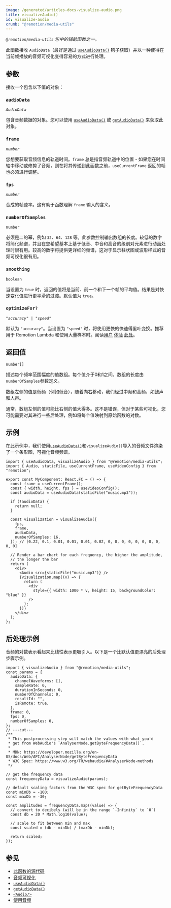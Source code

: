 ```yaml
---
image: /generated/articles-docs-visualize-audio.png
title: visualizeAudio()
id: visualize-audio
crumb: "@remotion/media-utils"
---
```


_`@remotion/media-utils` 包中的辅助函数之一。_

此函数接收 `AudioData`（最好是通过 [`useAudioData()`](/docs/use-audio-data) 钩子获取）并以一种使得在当前帧播放的音频可视化变得容易的方式进行处理。

## 参数

接收一个包含以下值的对象：

### `audioData`

_`AudioData`_

包含音频数据的对象。您可以使用 [`useAudioData()`](/docs/use-audio-data) 或 [`getAudioData()`](/docs/get-audio-data) 来获取此对象。

### `frame`

_`number`_

您想要获取音频信息的轨道时间。`frame` 总是指音频轨道中的位置 - 如果您在时间轴中移动或修剪了音频，则在将其传递到此函数之前，`useCurrentFrame` 返回的帧也必须进行调整。

### `fps`

_`number`_

合成的帧速率。这有助于函数理解 `frame` 输入的含义。

### `numberOfSamples`

`number`

必须是二的幂，例如 `32`、`64`、`128` 等。此参数控制输出数组的长度。较低的数字将简化频谱，并且在您希望基本上基于低音、中音和高音的级别对元素进行动画处理时很有用。较高的数字将提供更详细的频谱，这对于显示柱状图或波形样式的音频可视化很有用。

### `smoothing`

`boolean`

当设置为 `true` 时，返回的值将是当前、前一个和下一个帧的平均值。结果是对快速变化值进行更平滑的过渡。默认值为 `true`。

### `optimizeFor?`<AvailableFrom v="4.0.83"/>

_`"accuracy" | "speed"`_

默认为 `"accuracy"`。当设置为 `"speed"` 时，将使用更快的快速傅里叶变换。推荐用于 Remotion Lambda 和使用大量样本时。阅读[用户](https://discord.com/channels/809501355504959528/1189048518988550264/1190228606287360030) [体验](https://discord.com/channels/809501355504959528/1155110845488046111/1155111360481480725) [此处](https://github.com/remotion-dev/remotion/issues/2925)。

## 返回值

`number[]`

描述每个频率范围幅度的值数组。每个值介于0和1之间。数组的长度由`numberOfSamples`参数定义。

数组左侧的值是低频（例如低音），随着向右移动，我们经过中频和高频，如鼓声和人声。

通常，数组左侧的值可能比右侧的值大得多。这不是错误，但对于某些可视化，您可能需要对其进行一些后处理，例如将每个值映射到原始函数的对数。

## 示例

在此示例中，我们使用[`useAudioData()`](/docs/use-audio-data)和`visualizeAudio()`导入的音频文件渲染了一个条形图，可视化音频频谱。

```tsx twoslash
import { useAudioData, visualizeAudio } from "@remotion/media-utils";
import { Audio, staticFile, useCurrentFrame, useVideoConfig } from "remotion";

export const MyComponent: React.FC = () => {
  const frame = useCurrentFrame();
  const { width, height, fps } = useVideoConfig();
  const audioData = useAudioData(staticFile("music.mp3"));

  if (!audioData) {
    return null;
  }

  const visualization = visualizeAudio({
    fps,
    frame,
    audioData,
    numberOfSamples: 16,
  }); // [0.22, 0.1, 0.01, 0.01, 0.01, 0.02, 0, 0, 0, 0, 0, 0, 0, 0, 0, 0]

  // Render a bar chart for each frequency, the higher the amplitude,
  // the longer the bar
  return (
    <div>
      <Audio src={staticFile("music.mp3")} />
      {visualization.map((v) => {
        return (
          <div
            style={{ width: 1000 * v, height: 15, backgroundColor: "blue" }}
          />
        );
      })}
    </div>
  );
};
```

## 后处理示例

音频的对数表示看起来比线性表示更吸引人。以下是一个比默认值更漂亮的后处理步骤示例。

```tsx twoslash
import { visualizeAudio } from "@remotion/media-utils";
const params = {
  audioData: {
    channelWaveforms: [],
    sampleRate: 0,
    durationInSeconds: 0,
    numberOfChannels: 0,
    resultId: "",
    isRemote: true,
  },
  frame: 0,
  fps: 0,
  numberOfSamples: 0,
};
// ---cut---
/**
 * This postprocessing step will match the values with what you'd
 * get from WebAudio's `AnalyserNode.getByteFrequencyData()`.
 *
 * MDN: https://developer.mozilla.org/en-US/docs/Web/API/AnalyserNode/getByteFrequencyData
 * W3C Spec: https://www.w3.org/TR/webaudio/#AnalyserNode-methods
 */

// get the frequency data
const frequencyData = visualizeAudio(params);

// default scaling factors from the W3C spec for getByteFrequencyData
const minDb = -100;
const maxDb = -30;

const amplitudes = frequencyData.map((value) => {
  // convert to decibels (will be in the range `-Infinity` to `0`)
  const db = 20 * Math.log10(value);

  // scale to fit between min and max
  const scaled = (db - minDb) / (maxDb - minDb);

  return scaled;
});
```

## 参见

- [此函数的源代码](https://github.com/remotion-dev/remotion/blob/main/packages/media-utils/src/visualize-audio.ts)
- [音频可视化](/docs/audio-visualization)
- [`useAudioData()`](/docs/use-audio-data)
- [`getAudioData()`](/docs/get-audio-data)
- [`<Audio/>`](/docs/audio)
- [使用音频](/docs/using-audio)
